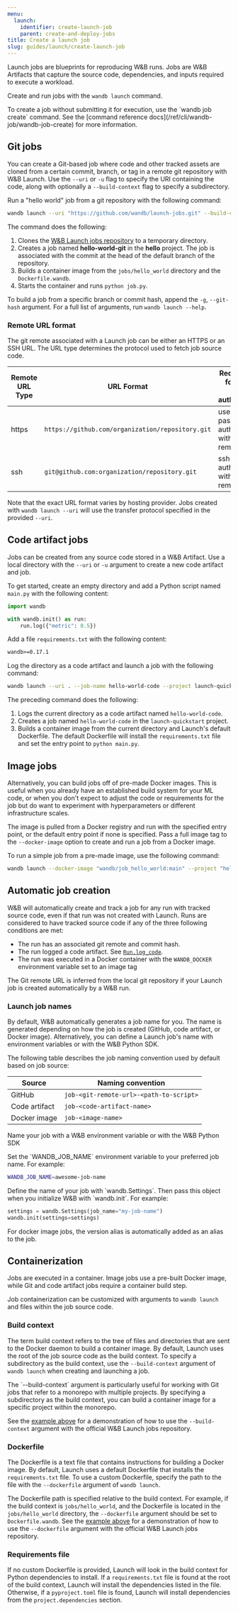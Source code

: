 ```yaml
---
menu:
  launch:
    identifier: create-launch-job
    parent: create-and-deploy-jobs
title: Create a launch job
slug: guides/launch/create-launch-job
---
```

<Card title="Try in Colab" href="https://colab.research.google.com/drive/1wX0OSVxZJDHRsZaOaOEDx-lLUrO1hHgP" icon="python"/>

Launch jobs are blueprints for reproducing W&B runs. Jobs are W&B Artifacts that capture the source code, dependencies, and inputs required to execute a workload. 

Create and run jobs with the `wandb launch` command.

<Note>
To create a job without submitting it for execution, use the `wandb job create` command. See the [command reference docs](/ref/cli/wandb-job/wandb-job-create) for more information.
</Note>


## Git jobs

You can create a Git-based job where code and other tracked assets are cloned from a certain commit, branch, or tag in a remote git repository with W&B Launch. Use the `--uri` or `-u` flag to specify the URI containing the code, along with optionally a `--build-context` flag to specify a subdirectory.

Run a "hello world" job from a git repository with the following command:

```bash
wandb launch --uri "https://github.com/wandb/launch-jobs.git" --build-context jobs/hello_world --dockerfile Dockerfile.wandb --project "hello-world" --job-name "hello-world" --entry-point "python job.py"
```

The command does the following:
1. Clones the [W&B Launch jobs repository](https://github.com/wandb/launch-jobs) to a temporary directory.
2. Creates a job named **hello-world-git** in the **hello** project. The job is associated with the commit at the head of the default branch of the repository.
3. Builds a container image from the `jobs/hello_world` directory and the `Dockerfile.wandb`.
4. Starts the container and runs `python job.py`.

To build a job from a specific branch or commit hash, append the `-g`, `--git-hash` argument. For a full list of arguments, run `wandb launch --help`.

### Remote URL format

The git remote associated with a Launch job can be either an HTTPS or an SSH URL. The URL type determines the protocol used to fetch job source code. 

| Remote URL Type| URL Format | Requirements for access and authentication |
| ----------| ------------------- | ------------------------------------------ |
| https      | `https://github.com/organization/repository.git`  | username and password to authenticate with the git remote |
| ssh        | `git@github.com:organization/repository.git` | ssh key to authenticate with the git remote |

Note that the exact URL format varies by hosting provider. Jobs created with `wandb launch --uri` will use the transfer protocol specified in the provided `--uri`.


## Code artifact jobs

Jobs can be created from any source code stored in a W&B Artifact. Use a local directory with the `--uri` or `-u` argument to create a new code artifact and job.

To get started, create an empty directory and add a Python script named `main.py` with the following content:

```python
import wandb

with wandb.init() as run:
    run.log({"metric": 0.5})
```

Add a file `requirements.txt` with the following content:

```txt
wandb>=0.17.1
```

Log the directory as a code artifact and launch a job with the following command:

```bash
wandb launch --uri . --job-name hello-world-code --project launch-quickstart --entry-point "python main.py"
```

The preceding command does the following:
1. Logs the current directory as a code artifact named `hello-world-code`.
2. Creates a job named `hello-world-code` in the `launch-quickstart` project.
3. Builds a container image from the current directory and Launch's default Dockerfile. The default Dockerfile will install the `requirements.txt` file and set the entry point to `python main.py`.

## Image jobs

Alternatively, you can build jobs off of pre-made Docker images. This is useful when you already have an established build system for your ML code, or when you don't expect to adjust the code or requirements for the job but do want to experiment with hyperparameters or different infrastructure scales.

The image is pulled from a Docker registry and run with the specified entry point, or the default entry point if none is specified. Pass a full image tag to the `--docker-image` option to create and run a job from a Docker image.

To run a simple job from a pre-made image, use the following command:

```bash
wandb launch --docker-image "wandb/job_hello_world:main" --project "hello-world"           
```


## Automatic job creation

W&B will automatically create and track a job for any run with tracked source code, even if that run was not created with Launch. Runs are considered to have tracked source code if any of the three following conditions are met:
- The run has an associated git remote and commit hash.
- The run logged a code artifact. See [`Run.log_code`](/ref/python/experiments/run#log_code).
- The run was executed in a Docker container with the `WANDB_DOCKER` environment variable set to an image tag

The Git remote URL is inferred from the local git repository if your Launch job is created automatically by a W&B run. 

### Launch job names

By default, W&B automatically generates a job name for you. The name is generated depending on how the job is created (GitHub, code artifact, or Docker image). Alternatively, you can define a Launch job's name with environment variables or with the W&B Python SDK.

The following table describes the job naming convention used by default based on job source:

| Source        | Naming convention                       |
| ------------- | --------------------------------------- |
| GitHub        | `job-<git-remote-url>-<path-to-script>` |
| Code artifact | `job-<code-artifact-name>`              |
| Docker image  | `job-<image-name>`                      |

Name your job with a W&B environment variable or with the W&B Python SDK

<Tabs>
<Tab title="Environment variable">
Set the `WANDB_JOB_NAME` environment variable to your preferred job name. For example:

```bash
WANDB_JOB_NAME=awesome-job-name
```
</Tab>
<Tab title="W&B Python SDK">
Define the name of your job with `wandb.Settings`. Then pass this object when you initialize W&B with `wandb.init`. For example:

```python
settings = wandb.Settings(job_name="my-job-name")
wandb.init(settings=settings)
```
</Tab>
</Tabs>

<Note>
For docker image jobs, the version alias is automatically added as an alias to the job.
</Note>

## Containerization

Jobs are executed in a container. Image jobs use a pre-built Docker image, while Git and code artifact jobs require a container build step.

Job containerization can be customized with arguments to `wandb launch` and files within the job source code.

### Build context

The term build context refers to the tree of files and directories that are sent to the Docker daemon to build a container image. By default, Launch uses the root of the job source code as the build context. To specify a subdirectory as the build context, use the `--build-context` argument of `wandb launch` when creating and launching a job.

<Note>
The `--build-context` argument is particularly useful for working with Git jobs that refer to a monorepo with multiple projects. By specifying a subdirectory as the build context, you can build a container image for a specific project within the monorepo.

See the [example above](#git-jobs) for a demonstration of how to use the `--build-context` argument with the official W&B Launch jobs repository.
</Note>

### Dockerfile

The Dockerfile is a text file that contains instructions for building a Docker image. By default, Launch uses a default Dockerfile that installs the `requirements.txt` file. To use a custom Dockerfile, specify the path to the file with the `--dockerfile` argument of `wandb launch`.

The Dockerfile path is specified relative to the build context. For example, if the build context is `jobs/hello_world`, and the Dockerfile is located in the `jobs/hello_world` directory, the `--dockerfile` argument should be set to `Dockerfile.wandb`. See the [example above](#git-jobs) for a demonstration of how to use the `--dockerfile` argument with the official W&B Launch jobs repository.

### Requirements file

If no custom Dockerfile is provided, Launch will look in the build context for Python dependencies to install. If a `requirements.txt` file is found at the root of the build context, Launch will install the dependencies listed in the file. Otherwise, if a `pyproject.toml` file is found, Launch will install dependencies from the `project.dependencies` section.
